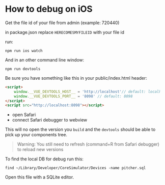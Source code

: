 
<Meta title="How Tos/How to debug/iOS" />

# How to debug on iOS

Get the file id of your file from admin (example: 720440)

in package.json replace `HERECOMESMYFILEID` with your file id 

run:
```
npm run ios watch
```
And in an other command line window:
```
npm run devtools
```

Be sure you have something like this in your public/index.html header:

```html
<script>
    window.__VUE_DEVTOOLS_HOST__ = 'http://localhost'// default: localhost, use IP address of localhost on android
    window.__VUE_DEVTOOLS_PORT__ = '8098' // default: 8098
</script>
<script src="http://localhost:8098"></script>
```

- open Safari
- connect Safari debugger to webview


This will no open the version you `build` and the `devtools` should be able to pick up your components tree.

> Warning: You still need to refresh (command+R from Safari debugger) to reload new versions

To find the local DB for debug run this:

```
find ~/Library/Developer/CoreSimulator/Devices -name pitcher.sql
```

Open this file with a SQLite editor.
